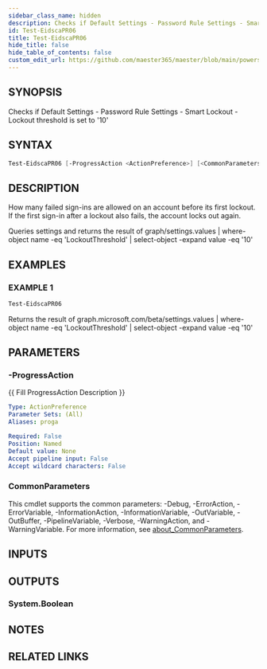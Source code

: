 ```yaml
---
sidebar_class_name: hidden
description: Checks if Default Settings - Password Rule Settings - Smart Lockout - Lockout threshold is set to '10'
id: Test-EidscaPR06
title: Test-EidscaPR06
hide_title: false
hide_table_of_contents: false
custom_edit_url: https://github.com/maester365/maester/blob/main/powershell/public/Test-EidscaPR06.ps1
---
```


## SYNOPSIS

Checks if Default Settings - Password Rule Settings - Smart Lockout - Lockout threshold is set to '10'

## SYNTAX

```powershell
Test-EidscaPR06 [-ProgressAction <ActionPreference>] [<CommonParameters>]
```

## DESCRIPTION

How many failed sign-ins are allowed on an account before its first lockout.
If the first sign-in after a lockout also fails, the account locks out again.

Queries settings
and returns the result of
 graph/settings.values | where-object name -eq 'LockoutThreshold' | select-object -expand value -eq '10'

## EXAMPLES

### EXAMPLE 1

```powershell
Test-EidscaPR06
```

Returns the result of graph.microsoft.com/beta/settings.values | where-object name -eq 'LockoutThreshold' | select-object -expand value -eq '10'

## PARAMETERS

### -ProgressAction

\{\{ Fill ProgressAction Description \}\}

```yaml
Type: ActionPreference
Parameter Sets: (All)
Aliases: proga

Required: False
Position: Named
Default value: None
Accept pipeline input: False
Accept wildcard characters: False
```

### CommonParameters

This cmdlet supports the common parameters: -Debug, -ErrorAction, -ErrorVariable, -InformationAction, -InformationVariable, -OutVariable, -OutBuffer, -PipelineVariable, -Verbose, -WarningAction, and -WarningVariable. For more information, see [about_CommonParameters](http://go.microsoft.com/fwlink/?LinkID=113216).

## INPUTS

## OUTPUTS

### System.Boolean

## NOTES

## RELATED LINKS
